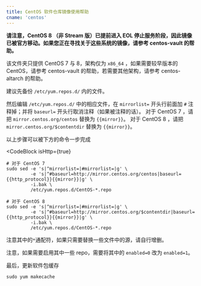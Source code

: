 ```yaml
---
title: CentOS 软件仓库镜像使用帮助
cname: 'centos'
---
```


**请注意，CentOS 8 （非 Stream 版）已提前进入 EOL 停止服务阶段，因此镜像已被官方移动。如果您正在寻找关于这些系统的镜像，请参考 centos-vault 的帮助。**

该文件夹只提供 CentOS 7 与 8，架构仅为 `x86_64` ，如果需要较早版本的 CentOS，请参考 centos-vault 的帮助，若需要其他架构，请参考 centos-altarch 的帮助。

建议先备份 `/etc/yum.repos.d/` 内的文件。

然后编辑 `/etc/yum.repos.d/` 中的相应文件，在 `mirrorlist=` 开头行前面加 `#` 注释掉；并将 `baseurl=` 开头行取消注释（如果被注释的话）。
对于 CentOS 7 ，请把 `mirror.centos.org/centos` 替换为 `{{mirror}}`。
对于 CentOS 8 ，请把 `mirror.centos.org/$contentdir` 替换为 `{{mirror}}`。

以上步骤可以被下方的命令一步完成

<CodeBlock
  isHttp={true}
>

```
# 对于 CentOS 7
sudo sed -e 's|^mirrorlist=|#mirrorlist=|g' \
         -e 's|^#baseurl=http://mirror.centos.org/centos|baseurl={{http_protocol}}{{mirror}}|g' \
         -i.bak \
         /etc/yum.repos.d/CentOS-*.repo

# 对于 CentOS 8
sudo sed -e 's|^mirrorlist=|#mirrorlist=|g' \
         -e 's|^#baseurl=http://mirror.centos.org/$contentdir|baseurl={{http_protocol}}{{mirror}}|g' \
         -i.bak \
         /etc/yum.repos.d/CentOS-*.repo
```

</CodeBlock>

注意其中的`*`通配符，如果只需要替换一些文件中的源，请自行增删。

注意，如果需要启用其中一些 repo，需要将其中的 `enabled=0` 改为 `enabled=1`。

最后，更新软件包缓存

```
sudo yum makecache
```
